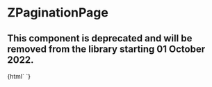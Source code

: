 
<Meta
  title="Deprecated/Pagination/ZPaginationPage"
  component="z-pagination-page"
/>

# ZPaginationPage

## This component is deprecated and will be removed from the library starting 01 October 2022.

<Preview>
  <Story name="z-pagination-page">
    {html` <z-pagination-page
      value="${number("value", 4)}"
      isselected="${boolean("isselected", true)}"
      isdisabled="${boolean("isdisabled", true)}"
      isvisited="${boolean("isvisited", true)}"
    ></z-pagination-page>`}
  </Story>
</Preview>

<Props of="z-pagination-page" />
